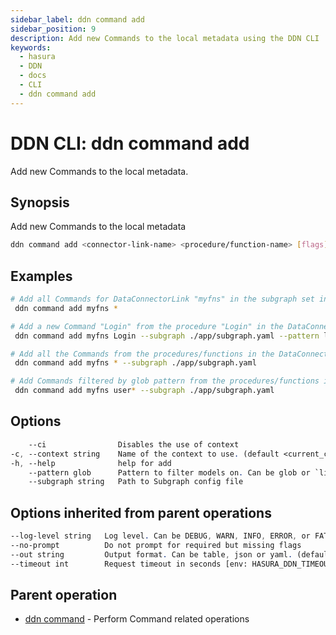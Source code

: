 ```yaml
---
sidebar_label: ddn command add
sidebar_position: 9
description: Add new Commands to the local metadata using the DDN CLI
keywords:
  - hasura
  - DDN
  - docs
  - CLI
  - ddn command add
---
```


# DDN CLI: ddn command add

Add new Commands to the local metadata.

## Synopsis

Add new Commands to the local metadata

```bash
ddn command add <connector-link-name> <procedure/function-name> [flags]
```

## Examples

```bash
# Add all Commands for DataConnectorLink "myfns" in the subgraph set in the context
 ddn command add myfns *

# Add a new Command "Login" from the procedure "Login" in the DataConnectorLink "myfns" in "app" Subgraph
 ddn command add myfns Login --subgraph ./app/subgraph.yaml --pattern literal

# Add all the Commands from the procedures/functions in the DataConnectorLink "myfns" in "app" Subgraph
 ddn command add myfns * --subgraph ./app/subgraph.yaml

# Add Commands filtered by glob pattern from the procedures/functions in the DataConnectorLink "myfns" in "app" Subgraph
 ddn command add myfns user* --subgraph ./app/subgraph.yaml
```

## Options

```sass
    --ci                Disables the use of context
-c, --context string    Name of the context to use. (default <current_context>)
-h, --help              help for add
    --pattern glob      Pattern to filter models on. Can be glob or `literal`. `glob` by default (default "glob")
    --subgraph string   Path to Subgraph config file
```

## Options inherited from parent operations

```sass
--log-level string   Log level. Can be DEBUG, WARN, INFO, ERROR, or FATAL. (default "INFO")
--no-prompt          Do not prompt for required but missing flags
--out string         Output format. Can be table, json or yaml. (default "table")
--timeout int        Request timeout in seconds [env: HASURA_DDN_TIMEOUT] (default 100)
```

## Parent operation

- [ddn command](/cli/commands/ddn_command) - Perform Command related operations
